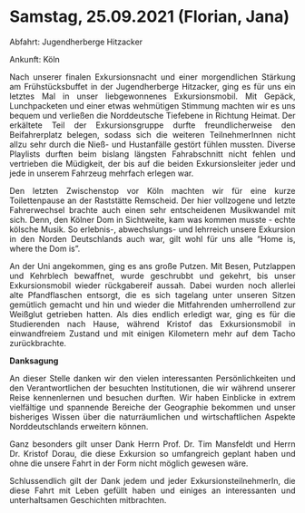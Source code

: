 # Samstag, 25.09.2021 (Florian, Jana)

Abfahrt: Jugendherberge Hitzacker

Ankunft: Köln

<div style="text-align: justify">

Nach unserer finalen Exkursionsnacht und einer morgendlichen Stärkung am Frühstücksbuffet in der Jugendherberge Hitzacker, ging es für uns ein letztes Mal in unser liebgewonnenes Exkursionsmobil. Mit Gepäck, Lunchpacketen und einer etwas wehmütigen Stimmung machten wir es uns bequem und verließen die Norddeutsche Tiefebene in Richtung Heimat. Der erkältete Teil der Exkursionsgruppe durfte freundlicherweise den Beifahrerplatz belegen, sodass sich die weiteren TeilnehmerInnen nicht allzu sehr durch die Nieß- und Hustanfälle gestört fühlen mussten. Diverse Playlists durften beim bislang längsten Fahrabschnitt nicht fehlen und vertrieben die Müdigkeit, der bis auf die beiden Exkursionsleiter jeder und jede in unserem Fahrzeug mehrfach erlegen war.

Den letzten Zwischenstop vor Köln machten wir für eine kurze Toilettenpause an der Raststätte Remscheid. Der hier vollzogene und letzte Fahrerwechsel brachte auch einen sehr entscheidenen Musikwandel mit sich. Denn, den Kölner Dom in Sichtweite, kam was kommen musste - echte kölsche Musik. So erlebnis-, abwechslungs- und lehrreich unsere Exkursion in den Norden Deutschlands auch war, gilt wohl für uns alle "Home is, where the Dom is".

An der Uni angekommen, ging es ans große Putzen. Mit Besen, Putzlappen und Kehrblech bewaffnet, wurde geschrubbt und gekehrt, bis unser Exkursionsmobil wieder rückgabereif aussah. Dabei wurden noch allerlei alte Pfandflaschen entsorgt, die es sich tagelang unter unseren Sitzen gemütlich gemacht und hin und wieder die Mitfahrenden umherrollend zur Weißglut getrieben hatten. Als dies endlich erledigt war, ging es für die Studierenden nach Hause, während Kristof das Exkursionsmobil in einwandfreiem Zustand und mit einigen Kilometern mehr auf dem Tacho zurückbrachte.

**Danksagung**

An dieser Stelle danken wir den vielen interessanten Persönlichkeiten und den Verantwortlichen der besuchten Institutionen, die wir während unserer Reise kennenlernen und besuchen durften. Wir haben Einblicke in extrem vielfältige und spannende Bereiche der Geographie bekommen und unser bisheriges Wissen über die naturräumlichen und wirtschaftlichen Aspekte Norddeutschlands erweitern können.

Ganz besonders gilt unser Dank Herrn Prof. Dr. Tim Mansfeldt und Herrn Dr. Kristof Dorau, die diese Exkursion so umfangreich geplant haben und ohne die unsere Fahrt in der Form nicht möglich gewesen wäre.

Schlussendlich gilt der Dank jedem und jeder ExkursionsteilnehmerIn, die diese Fahrt mit Leben gefüllt haben und einiges an interessanten und unterhaltsamen Geschichten mitbrachten.
</div>